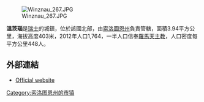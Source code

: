 [[Image:Winznau_267.JPG|right]]

'''溫茨瑙'''是[[瑞士|瑞士]]的城鎮，位於該國北部，由[[索洛圖恩州|索洛圖恩州]]負責管轄，面積3.94平方公里，海拔高度403米，2012年人口1,764，一半人口信奉[[羅馬天主教|羅馬天主教]]，人口密度每平方公里448人。

==外部連結==
* [http://www.winznau.ch Official website] {{Wayback|url=http://www.winznau.ch/ |date=20210213200336 }} {{de icon}}

{{Switzerland-geo-stub}}
[[Category:索洛图恩州的市镇|Category:索洛图恩州的市镇]]
